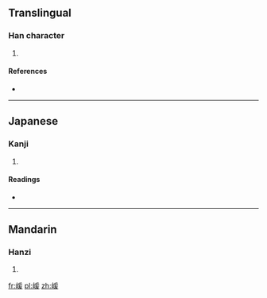==Translingual==

===Han character===
{{Han char|rn=46|rad=山|as=09|sn=12|four=|canj=山月一水 (UBME)}}

# {{defn|Han|sort=山09}}

====References====
* {{Han ref|kx=0316.120|dkj=08275|hdz=10787.180|uh=5D48|ud=23880}}

----

==Japanese==

===Kanji===
{{ja-kanji|grade=|rs=山09}}

# {{defn|lang=ja|sort=山09}}

====Readings====
* {{ja-readings|on=[[かん]] (kan), [[がん]] (gan)|kun=}}

----

==Mandarin==

===Hanzi===
{{cmn-hanzi|pin=[[huǎn]] ([[huan3]]), [[qiān]] ([[qian1]])|wg=huan<sup>3</sup>, ch'ien<sup>1</sup>}}

# {{defn|lang=cmn|sort=山09}}

[[fr:嵈]]
[[pl:嵈]]
[[zh:嵈]]